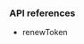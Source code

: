 <PlatformWrapper platform="android">
        
### API references

-   <Link target="_blank" to="{{global.API_REF_ANDROID_ROOT_VOICE_SDK}}/class_irtcengine.html#api_renewtoken">renewToken</Link>

</PlatformWrapper>
